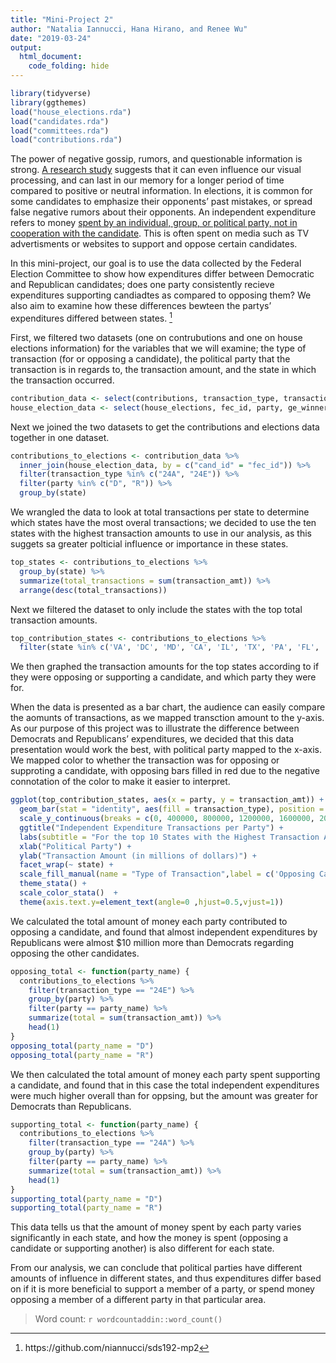 ```yaml
---
title: "Mini-Project 2"
author: "Natalia Iannucci, Hana Hirano, and Renee Wu"
date: "2019-03-24"
output: 
  html_document:
    code_folding: hide
---
```


```r
library(tidyverse)
library(ggthemes)
load("house_elections.rda")
load("candidates.rda")
load("committees.rda")
load("contributions.rda")
```

The power of negative gossip, rumors, and questionable information is strong. [A research study](http://science.sciencemag.org/content/332/6036/1446) suggests that it can even influence our visual processing, and can last in our memory for a longer period of time compared to positive or neutral information. In elections, it is common for some candidates to emphasize their opponents’ past mistakes, or spread false negative rumors about their opponents. An independent expenditure refers to money [spent by an individual, group, or political party, not in cooperation with the candidate](https://www.fec.gov/help-candidates-and-committees/making-independent-expenditures/). This is often spent on media such as TV advertisments or websites to support and oppose certain candidates.

In this mini-project, our goal is to use the data collected by the Federal Election Committee to show how expenditures differ between Democratic and Republican candidates; does one party consistently recieve expenditures supporting candiadtes as compared to opposing them? We also aim to examine how these differences bewteen the partys' expenditures differed between states. ^[https://github.com/niannucci/sds192-mp2]


First, we filtered two datasets (one on contrubutions and one on house elections information) for the variables that we will examine; the type of transaction (for or opposing a candidate), the political party that the transaction is in regards to, the transaction amount, and the state in which the transaction occurred. 
```r
contribution_data <- select(contributions, transaction_type, transaction_amt, cand_id, state)
house_election_data <- select(house_elections, fec_id, party, ge_winner)
```

Next we joined the two datasets to get the contributions and elections data together in one dataset.
```r
contributions_to_elections <- contribution_data %>%
  inner_join(house_election_data, by = c("cand_id" = "fec_id")) %>%
  filter(transaction_type %in% c("24A", "24E")) %>%
  filter(party %in% c("D", "R")) %>%
  group_by(state)
```

We wrangled the data to look at total transactions per state to determine which states have the most overal transactions; we decided to use the ten states with the highest transaction amounts to use in our analysis, as this suggets sa greater polticial influence or importance in these states.
```r
top_states <- contributions_to_elections %>%
  group_by(state) %>%
  summarize(total_transactions = sum(transaction_amt)) %>%
  arrange(desc(total_transactions))
```

Next we filtered the dataset to only include the states with the top total transaction amounts.
```r
top_contribution_states <- contributions_to_elections %>%
  filter(state %in% c('VA', 'DC', 'MD', 'CA', 'IL', 'TX', 'PA', 'FL', 'NY', 'CO'))
```

We then graphed the transaction amounts for the top states according to if they were opposing or supporting a candidate, and which party they were for.

When the data is presented as a bar chart, the audience can easily compare the aomunts of transactions, as we mapped transction amount to the y-axis. As our purpose of this project was to illustrate the difference between Democrats and Republicans' expenditures, we decided that this data presentation would work the best, with political party mapped to the x-axis. We mapped color to whether the transaction was for opposing or supproting a candidate, with opposing bars filled in red due to the negative connotation of the color to make it easier to interpret. 
```r
ggplot(top_contribution_states, aes(x = party, y = transaction_amt)) +
  geom_bar(stat = "identity", aes(fill = transaction_type), position = "dodge") +
  scale_y_continuous(breaks = c(0, 400000, 800000, 1200000, 1600000, 2000000), labels = c(0, 0.4, 0.8, 1.2, 1.6, 2.0)) +
  ggtitle("Independent Expenditure Transactions per Party") +
  labs(subtitle = "For the top 10 States with the Highest Transaction Amounts") +
  xlab("Political Party") +
  ylab("Transaction Amount (in millions of dollars)") +
  facet_wrap(~ state) +
  scale_fill_manual(name = "Type of Transaction",label = c('Opposing Candidate', 'Supporting Candidate'), values = c('red', 'purple')) +
  theme_stata() + 
  scale_color_stata()  +
  theme(axis.text.y=element_text(angle=0 ,hjust=0.5,vjust=1))
```

We calculated the total amount of money each party contributed to opposing a candidate, and found that almost independent expenditures by Republicans were almost $10 million more than Democrats regarding opposing the other candidates. 
```r
opposing_total <- function(party_name) {
  contributions_to_elections %>%
    filter(transaction_type == "24E") %>%
    group_by(party) %>%
    filter(party == party_name) %>%
    summarize(total = sum(transaction_amt)) %>%
    head(1)
}
opposing_total(party_name = "D")
opposing_total(party_name = "R")
```


We then calculated the total amount of money each party spent supporting a candidate, and found that in this case the total independent expenditures were much higher overall than for oppsing, but the amount was greater for Democrats than Republicans. 
```r
supporting_total <- function(party_name) {
  contributions_to_elections %>%
    filter(transaction_type == "24A") %>%
    group_by(party) %>%
    filter(party == party_name) %>%
    summarize(total = sum(transaction_amt)) %>%
    head(1)
}
supporting_total(party_name = "D")
supporting_total(party_name = "R")
```

This data tells us that the amount of money spent by each party varies significantly in each state, and how the money is spent (opposing a candidate or supporting another) is also different for each state. 

From our analysis, we can conclude that political parties have different amounts of influence in different states, and thus expenditures differ based on if it is more beneficial to support a member of a party, or spend money opposing a member of a different party in that particular area.

> Word count: `r wordcountaddin::word_count()`

